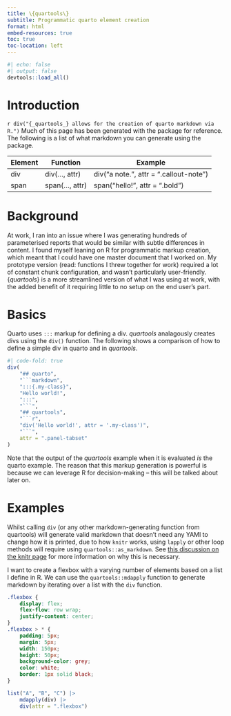 ```yaml
---
title: \{quartools\}
subtitle: Programmatic quarto element creation
format: html
embed-resources: true
toc: true
toc-location: left
---
```


```r
#| echo: false
#| output: false
devtools::load_all()
```

# Introduction

`r div("{_quartools_} allows for the creation of quarto markdown via R.")` Much of this page has been generated with the package for reference. The following is a list of what markdown you can generate using the package.

| Element | Function        | Example                                |
|---------|-----------------|----------------------------------------|
| div     | div(..., attr)  | div("a note.", attr = ".callout-note") |
| span    | span(..., attr) | span("hello!", attr = ".bold")         |

# Background

At work, I ran into an issue where I was generating hundreds of parameterised reports that would be similar with subtle differences in content. I found myself leaning on R for programmatic markup creation, which meant that I could have one master document that I worked on. My prototype version (read: functions I threw together for work) required a lot of constant chunk configuration, and wasn't particularly user-friendly. {_quartools_} is a more streamlined version of what I was using at work, with the added benefit of it requiring little to no setup on the end user's part.

# Basics

Quarto uses `:::` markup for defining a div. _quartools_ analagously creates divs using the `div()` function. The following shows a comparison of how to define a simple div in quarto and in _quartools_.

```r
#| code-fold: true
div(
    "## quarto",
    "```markdown",
    ":::{.my-class}",
    "Hello world!",
    ":::",
    "```",
    "## quartools",
    "```r",
    "div('Hello world!', attr = '.my-class')",
    "```",
    attr = ".panel-tabset"
)
```

Note that the output of the _quartools_ example when it is evaluated _is_ the quarto example. The reason that this markup generation is powerful is because we can leverage R for decision-making -- this will be talked about later on.

# Examples

:::{.callout-note collapse="true"}
Whilst calling `div` (or any other markdown-generating function from quartools) will generate valid markdown that doesn't need any YAMl to change how it is printed, due to how `knitr` works, using `lapply` or other loop methods will require using `quartools::as_markdown`. See [this discussion on the knitr page](https://github.com/yihui/knitr/issues/1137) for more information on why this is necessary.
:::

I want to create a flexbox with a varying number of elements based on a list I define in R. We can use the `quartools::mdapply` function to generate markdown by iterating over a list with the `div` function.

```css
.flexbox {
    display: flex;
    flex-flow: row wrap;
    justify-content: center;
}
.flexbox > * {
    padding: 5px;
    margin: 5px;
    width: 150px;
    height: 50px;
    background-color: grey;
    color: white;
    border: 1px solid black;
}
```

```r
list("A", "B", "C") |>
    mdapply(div) |>
    div(attr = ".flexbox")
```